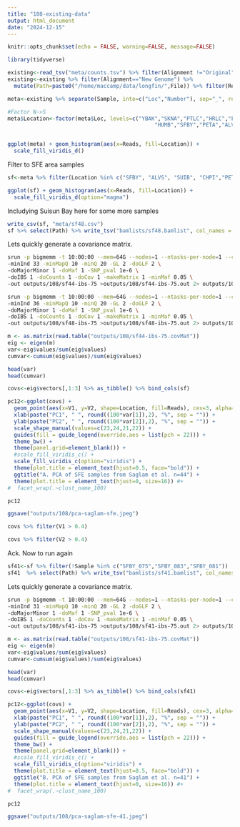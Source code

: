 ```yaml
---
title: "108-existing-data"
output: html_document
date: "2024-12-15"
---
```


```r
knitr::opts_chunk$set(echo = FALSE, warning=FALSE, message=FALSE)
```

```r
library(tidyverse)
```

```r
existing<-read_tsv("meta/counts.tsv") %>% filter(Alignment !="Original")
existing<-existing %>% filter(Alignment=="New Genome") %>%
  mutate(Path=paste0("/home/maccamp/data/longfin/",File)) %>% filter(Reads > 4e5)

meta<-existing %>% separate(Sample, into=c("Loc","Number"), sep="_", remove=FALSE)

#Factor N->S
meta$Location<-factor(meta$Loc, levels=c("YBAK","SKNA","PTLC","HRLC","FRAS","LWSH","COLR",
                                              "HUMB","SFBY","PETA","ALVS","SUIB","CHPI"))


ggplot(meta) + geom_histogram(aes(x=Reads, fill=Location)) +
  scale_fill_viridis_d()
```

Filter to SFE area samples

```r
sf<-meta %>% filter(Location %in% c("SFBY", "ALVS", "SUIB", "CHPI","PETA"))

ggplot(sf) + geom_histogram(aes(x=Reads, fill=Location)) +
  scale_fill_viridis_d(option="magma")

```
Includying Suisun Bay here for some more samples
```r
write_csv(sf, "meta/sf48.csv")
sf %>% select(Path) %>% write_tsv("bamlists/sf48.bamlist", col_names = FALSE)
```

Lets quickly generate a covariance matrix.
```sh
srun -p bigmemm -t 10:00:00 --mem=64G --nodes=1 --ntasks-per-node=1 --cpus-per-task=12  $HOME/angsd/angsd -P 12 -bam bamlists/sf44.bamlist \
-minInd 33 -minMapQ 10 -minQ 20 -GL 2 -doGLF 2 \
-doMajorMinor 1 -doMaf 1 -SNP_pval 1e-6 \
-doIBS 1 -doCounts 1 -doCov 1 -makeMatrix 1 -minMaf 0.05 \
-out outputs/108/sf44-ibs-75 >outputs/108/sf44-ibs-75.out 2> outputs/108/sf44-ibs-75.err &

srun -p bigmemm -t 10:00:00 --mem=64G --nodes=1 --ntasks-per-node=1 --cpus-per-task=12  $HOME/angsd/angsd -P 12 -bam bamlists/sf44.bamlist \
-minInd 36 -minMapQ 10 -minQ 20 -GL 2 -doGLF 2 \
-doMajorMinor 1 -doMaf 1 -SNP_pval 1e-6 \
-doIBS 1 -doCounts 1 -doCov 1 -makeMatrix 1 -minMaf 0.05 \
-out outputs/108/sf48-ibs-75 >outputs/108/sf48-ibs-75.out 2> outputs/108/sf48-ibs-75.err &

```



```r
m <- as.matrix(read.table("outputs/108/sf44-ibs-75.covMat"))
eig <- eigen(m)
var<-eig$values/sum(eig$values)
cumvar<-cumsum(eig$values)/sum(eig$values)

head(var)
head(cumvar)
```


```r
covs<-eig$vectors[,1:3] %>% as_tibble() %>% bind_cols(sf)

pc12<-ggplot(covs) +
  geom_point(aes(x=V1, y=V2, shape=Location, fill=Reads), cex=3, alpha=0.75) +
  xlab(paste("PC1", " ", round((100*var[1]),2), "%", sep = "")) +
  ylab(paste("PC2", " ", round((100*var[2]),2), "%", sep = "")) +
  scale_shape_manual(values=c(23,24,21,22)) +
  guides(fill = guide_legend(override.aes = list(pch = 22))) +
  theme_bw() +
  theme(panel.grid=element_blank()) +
  #scale_fill_viridis_c() +
  scale_fill_viridis_c(option="viridis") +
  theme(plot.title = element_text(hjust=0.5, face="bold")) +
  ggtitle("A. PCA of SFE samples from Saglam et al. n=44") +
  theme(plot.title = element_text(hjust=0, size=16)) #+
#  facet_wrap(.~clust_name_100)

pc12

ggsave("outputs/108/pca-saglam-sfe.jpeg")
```

```r
covs %>% filter(V1 > 0.4)
```


```r
covs %>% filter(V2 > 0.4)
```


Ack. Now to run again
```r
sf41<-sf %>% filter(!Sample %in% c("SFBY_075","SFBY_083","SFBY_081"))
sf41  %>% select(Path) %>% write_tsv("bamlists/sf41.bamlist", col_names = FALSE)
```

Lets quickly generate a covariance matrix.
```sh
srun -p bigmemm -t 10:00:00 --mem=64G --nodes=1 --ntasks-per-node=1 --cpus-per-task=12  $HOME/angsd/angsd -P 12 -bam bamlists/sf41.bamlist \
-minInd 31 -minMapQ 10 -minQ 20 -GL 2 -doGLF 2 \
-doMajorMinor 1 -doMaf 1 -SNP_pval 1e-6 \
-doIBS 1 -doCounts 1 -doCov 1 -makeMatrix 1 -minMaf 0.05 \
-out outputs/108/sf41-ibs-75 >outputs/108/sf41-ibs-75.out 2> outputs/108/sf41-ibs-75.err &
```

```r
m <- as.matrix(read.table("outputs/108/sf41-ibs-75.covMat"))
eig <- eigen(m)
var<-eig$values/sum(eig$values)
cumvar<-cumsum(eig$values)/sum(eig$values)

head(var)
head(cumvar)
```


```r
covs<-eig$vectors[,1:3] %>% as_tibble() %>% bind_cols(sf41)

pc12<-ggplot(covs) +
  geom_point(aes(x=V1, y=V2, shape=Location, fill=Reads), cex=3, alpha=0.75) +
  xlab(paste("PC1", " ", round((100*var[1]),2), "%", sep = "")) +
  ylab(paste("PC2", " ", round((100*var[2]),2), "%", sep = "")) +
  scale_shape_manual(values=c(23,24,21,22)) +
  guides(fill = guide_legend(override.aes = list(pch = 22))) +
  theme_bw() +
  theme(panel.grid=element_blank()) +
  #scale_fill_viridis_c() +
  scale_fill_viridis_c(option="viridis") +
  theme(plot.title = element_text(hjust=0.5, face="bold")) +
  ggtitle("B. PCA of SFE samples from Saglam et al. n=41") +
  theme(plot.title = element_text(hjust=0, size=16)) #+
#  facet_wrap(.~clust_name_100)

pc12

ggsave("outputs/108/pca-saglam-sfe-41.jpeg")
```
